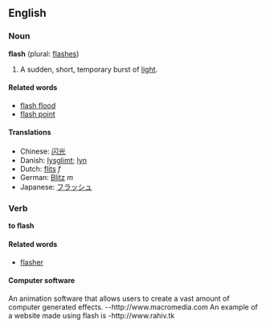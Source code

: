 ==English==
===Noun===
'''flash''' (plural: [[flashes]])

#A sudden, short, temporary burst of [[light]].

====Related words====
*[[flash flood]]
*[[flash point]]

====Translations====
*Chinese: [[闪光]]
*Danish: [[lysglimt]]; [[lyn]]
*Dutch: [[flits]] ''f''
*German: [[Blitz]] ''m''
*Japanese: [[フラッシュ]]

===Verb===
'''to flash'''

====Related words====
*[[flasher]]

====Computer software====
An animation software that allows users to create a vast amount of computer generated effects.
--http://www.macromedia.com
An example of a website made using flash is
-http://www.rahiv.tk
